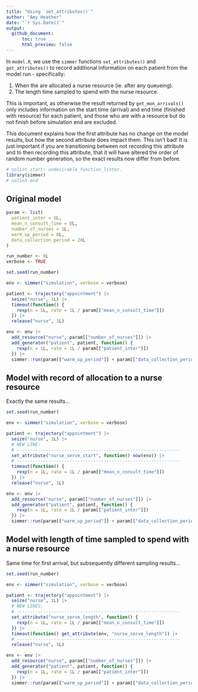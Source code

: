 ```yaml
---
title: "Using `set_attributes()`"
author: "Amy Heather"
date: "`r Sys.Date()`"
output:
  github_document:
      toc: true
      html_preview: false
---
```


In `model.R`, we use the `simmer` functions `set_attributes()` and `get_attributes()` to record additional information on each patient from the model run - specifically:

1. When the are allocated a nurse resource (ie. after any queueing).
2. The length time sampled to spend with the nurse resource.

This is important, as otherwise the result returned by `get_mon_arrivals()` only includes information on the start time (arrival) and end time (finished with resource) for each patient, and those who are with a resource but do not finish before simulation end are excluded.

This document explains how the first attribute has no change on the model results, but how the second attribute does impact them. This isn't bad! It is just important if you are transitioning between not recording this attribute and to then recording this attribute, that it will have altered the order of random number generation, so the exact results now differ from before.

```r
# nolint start: undesirable_function_linter.
library(simmer)
# nolint end
```

## Original model

```r
param <- list(
  patient_inter = 6L,
  mean_n_consult_time = 8L,
  number_of_nurses = 1L,
  warm_up_period = 0L,
  data_collection_period = 20L
)

run_number <- 0L
verbose <- TRUE
```

```r
set.seed(run_number)

env <- simmer("simulation", verbose = verbose)

patient <- trajectory("appointment") |>
  seize("nurse", 1L) |>
  timeout(function() {
    rexp(n = 1L, rate = 1L / param[["mean_n_consult_time"]])
  }) |>
  release("nurse", 1L)

env <- env |>
  add_resource("nurse", param[["number_of_nurses"]]) |>
  add_generator("patient", patient, function() {
    rexp(n = 1L, rate = 1L / param[["patient_inter"]])
  }) |>
  simmer::run(param[["warm_up_period"]] + param[["data_collection_period"]])
```


## Model with record of allocation to a nurse resource

Exactly the same results...

```r
set.seed(run_number)

env <- simmer("simulation", verbose = verbose)

patient <- trajectory("appointment") |>
  seize("nurse", 1L) |>
  # NEW LINE:
  # --------------------------------------------------------------
  set_attribute("nurse_serve_start", function() now(env)) |>
  # --------------------------------------------------------------
  timeout(function() {
    rexp(n = 1L, rate = 1L / param[["mean_n_consult_time"]])
  }) |>
  release("nurse", 1L)

env <- env |>
  add_resource("nurse", param[["number_of_nurses"]]) |>
  add_generator("patient", patient, function() {
    rexp(n = 1L, rate = 1L / param[["patient_inter"]])
  }) |>
  simmer::run(param[["warm_up_period"]] + param[["data_collection_period"]])
```

## Model with length of time sampled to spend with a nurse resource

Same time for first arrival, but subsequently different sampling results...

```r
set.seed(run_number)

env <- simmer("simulation", verbose = verbose)

patient <- trajectory("appointment") |>
  seize("nurse", 1L) |>
  # NEW LINES:
  # --------------------------------------------------------------
  set_attribute("nurse_serve_length", function() {
    rexp(n = 1L, rate = 1L / param[["mean_n_consult_time"]])
  }) |>
  timeout(function() get_attribute(env, "nurse_serve_length")) |>
  # --------------------------------------------------------------
  release("nurse", 1L)

env <- env |>
  add_resource("nurse", param[["number_of_nurses"]]) |>
  add_generator("patient", patient, function() {
    rexp(n = 1L, rate = 1L / param[["patient_inter"]])
  }) |>
  simmer::run(param[["warm_up_period"]] + param[["data_collection_period"]])
```
